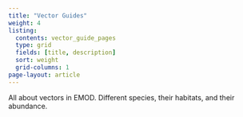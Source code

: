 ```yaml
---
title: "Vector Guides"
weight: 4
listing:
  contents: vector_guide_pages
  type: grid
  fields: [title, description]
  sort: weight
  grid-columns: 1
page-layout: article
---
```


All about vectors in EMOD. Different species, their habitats, and their abundance. 